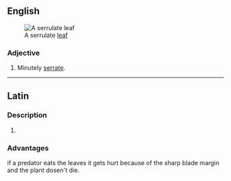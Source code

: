 ==English==
[[Image:Serrulate leaf (PSF).png|thumb|A serrulate [[leaf]]]]

===Adjective===
{{en-adj|-}}

# Minutely [[serrate]].

----

==Latin==

===Description===
# {{small sharp blades at the margin of a leaf}}

===Advantages===
if a predator eats the leaves it gets hurt because of the sharp blade margin and the plant dosen't die.